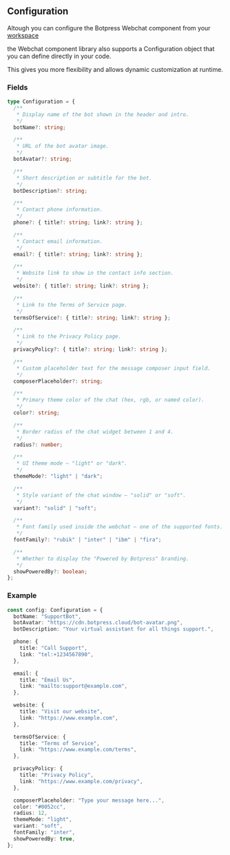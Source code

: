 ## Configuration

Altough you can configure the Botpress Webchat component from your [workspace](https://app.botpress.cloud/workspaces/)

the Webchat component library also supports a Configuration object that you can define directly in your code.

This gives you more flexibility and allows dynamic customization at runtime.

### Fields

```ts
type Configuration = {
  /**
   * Display name of the bot shown in the header and intro.
   */
  botName?: string;

  /**
   * URL of the bot avatar image.
   */
  botAvatar?: string;

  /**
   * Short description or subtitle for the bot.
   */
  botDescription?: string;

  /**
   * Contact phone information.
   */
  phone?: { title?: string; link?: string };

  /**
   * Contact email information.
   */
  email?: { title?: string; link?: string };

  /**
   * Website link to show in the contact info section.
   */
  website?: { title?: string; link?: string };

  /**
   * Link to the Terms of Service page.
   */
  termsOfService?: { title?: string; link?: string };

  /**
   * Link to the Privacy Policy page.
   */
  privacyPolicy?: { title?: string; link?: string };

  /**
   * Custom placeholder text for the message composer input field.
   */
  composerPlaceholder?: string;

  /**
   * Primary theme color of the chat (hex, rgb, or named color).
   */
  color?: string;

  /**
   * Border radius of the chat widget between 1 and 4.
   */
  radius?: number;

  /**
   * UI theme mode — "light" or "dark".
   */
  themeMode?: "light" | "dark";

  /**
   * Style variant of the chat window — "solid" or "soft".
   */
  variant?: "solid" | "soft";

  /**
   * Font family used inside the webchat — one of the supported fonts.
   */
  fontFamily?: "rubik" | "inter" | "ibm" | "fira";

  /**
   * Whether to display the "Powered by Botpress" branding.
   */
  showPoweredBy?: boolean;
};
```

### Example

```ts
const config: Configuration = {
  botName: "SupportBot",
  botAvatar: "https://cdn.botpress.cloud/bot-avatar.png",
  botDescription: "Your virtual assistant for all things support.",

  phone: {
    title: "Call Support",
    link: "tel:+1234567890",
  },

  email: {
    title: "Email Us",
    link: "mailto:support@example.com",
  },

  website: {
    title: "Visit our website",
    link: "https://www.example.com",
  },

  termsOfService: {
    title: "Terms of Service",
    link: "https://www.example.com/terms",
  },

  privacyPolicy: {
    title: "Privacy Policy",
    link: "https://www.example.com/privacy",
  },

  composerPlaceholder: "Type your message here...",
  color: "#0052cc",
  radius: 12,
  themeMode: "light",
  variant: "soft",
  fontFamily: "inter",
  showPoweredBy: true,
};
```
